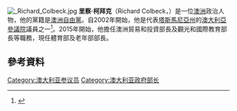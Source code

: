 [[File:_Richard_Colbeck.jpg|thumb]]
'''里察·柯拜克'''（Richard Colbeck，{{bd|1958年|4月5日}}）是一位[[澳洲|澳洲]]政治人物，他的黨籍是[[澳洲自由黨|澳洲自由黨]]。自2002年開始，他是代表[[塔斯馬尼亞州|塔斯馬尼亞州]]的[[澳大利亞參議院|澳大利亞參議院]]議員之一<ref name="parlinfo">{{cite web|url=http://parlinfo.aph.gov.au/parlInfo/search/display/display.w3p;query=%28Id:handbook/allmps/00aol%29;rec=0;|title=Biography for COLBECK, the Hon. Richard Mansell|publisher=Australian Parliament|accessdate=22 January 2010|archive-date=2012-03-14|archive-url=https://web.archive.org/web/20120314010546/http://parlinfo.aph.gov.au/parlInfo/search/display/display.w3p;query=(Id:handbook/allmps/00aol);rec=0;|dead-url=no}}</ref>。2015年開始，他擔任澳洲貿易和投資部長及觀光和國際教育部長等職務，現任體育部及老年部部長。

==參考資料==
{{Reflist}}
[[Category:澳大利亚参议员|Category:澳大利亚参议员]]
[[Category:澳大利亚政府部长|Category:澳大利亚政府部长]]